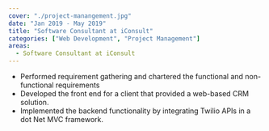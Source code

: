 ```yaml
---
cover: "./project-manangement.jpg"
date: "Jan 2019 - May 2019"
title: "Software Consultant at iConsult"
categories: ["Web Development", "Project Management"]
areas:
  - Software Consultant at iConsult
---
```

- Performed requirement gathering and chartered the functional and non-functional requirements
- Developed the front end for a client that provided a web-based CRM solution.
- Implemented the backend functionality by integrating Twilio APIs in a dot Net MVC framework.
